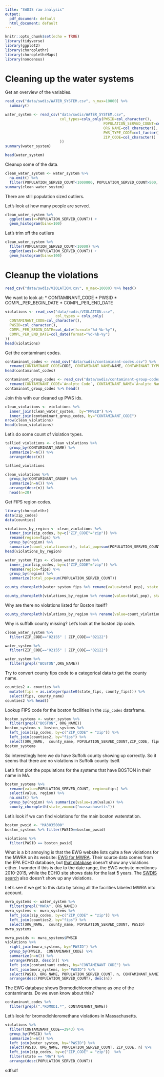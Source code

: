 ```yaml
---
title: "SWDIS raw analysis"
output:
  pdf_document: default
  html_document: default
---
```


```r
knitr::opts_chunk$set(echo = TRUE)
library(tidyverse)
library(ggplot2)
library(choroplethr)
library(choroplethrMaps)
library(noncensus)
```

# Cleaning up the water systems

Get an overview of the variables.

```r
read_csv("data/swdis/WATER_SYSTEM.csv", n_max=10000) %>%
  summary()
```

```r
water_system <- read_csv("data/swdis/WATER_SYSTEM.csv", 
                         col_types=cols_only(PWSID=col_character(),
                                             POPULATION_SERVED_COUNT=col_integer(),
                                             ORG_NAME=col_character(),
                                             PWS_TYPE_CODE=col_factor(),
                                             ZIP_CODE=col_character()
                         ))
summary(water_system)

head(water_system)
```

Cleanup some of the data.

```r
clean_water_system <- water_system %>%
  na.omit() %>%
  filter(POPULATION_SERVED_COUNT<1000000, POPULATION_SERVED_COUNT>500, PWS_TYPE_CODE=="CWS")
summary(clean_water_system)
```

There are still population sized outliers.

Let's look at how many people are served.

```r
clean_water_system %>% 
  ggplot(aes(x=POPULATION_SERVED_COUNT)) +
  geom_histogram(bins=100)
```

Let's trim off the outliers
```r
clean_water_system %>% 
  filter(POPULATION_SERVED_COUNT<10000) %>%
  ggplot(aes(x=POPULATION_SERVED_COUNT)) +
  geom_histogram(bins=100)
```

# Cleanup the violations

```r
read_csv("data/swdis/VIOLATION.csv", n_max=10000) %>% head()
```

We want to look at:
* CONTAMINANT_CODE
* PWSID
* COMPL_PER_BEGIN_DATE
* COMPL_PER_END_DATE

```r
violations <- read_csv("data/swdis/VIOLATION.csv",
                       col_types = cols_only(
  CONTAMINANT_CODE=col_character(),
  PWSID=col_character(),
  COMPL_PER_BEGIN_DATE=col_date(format="%d-%b-%y"),
  COMPL_PER_END_DATE=col_date(format="%d-%b-%y")
))
head(violations)
```

Get the contaminant codes.

```r
contaminant_codes <- read_csv("data/swdis/contaminant-codes.csv") %>%
  rename(CONTAMINANT_CODE=CODE, CONTAMINANT_NAME=NAME, CONTAMINANT_TYPE_CODE=TYPE_CODE)
head(contaminant_codes)

contaminant_group_codes <- read_csv("data/swdis/contaminant-group-codes.csv") %>%
  rename(CONTAMINANT_CODE=`Analyte Code`, CONTAMINANT_NAME=`Analyte Name`, CONTAMINANT_GROUP=`Group Name`, CONTAMINANT_GROUP_CODE=`Group Code`)
contaminant_group_codes %>% head()
```

Join this with our cleaned up PWS ids.

```r
clean_violations <- violations %>%
  inner_join(clean_water_system,  by="PWSID") %>%
  inner_join(contaminant_group_codes, by="CONTAMINANT_CODE")
nrow(clean_violations)
head(clean_violations)
```

Let's do some count of violation types.

```r
tallied_violations <- clean_violations %>%
  group_by(CONTAMINANT_NAME) %>%
  summarize(n=n()) %>%
  arrange(desc(n))

tallied_violations
```

```r
clean_violations %>%
  group_by(CONTAMINANT_GROUP) %>%
  summarize(n=n()) %>%
  arrange(desc(n)) %>%
  head(n=20)
```

Get FIPS region codes.

```r
library(choroplethr)
data(zip_codes)
data(counties)

violations_by_region <- clean_violations %>%
  inner_join(zip_codes, by=c("ZIP_CODE"="zip")) %>%
  rename(region=fips) %>%
  group_by(region) %>%
  summarize(count_violations=n(), total_pop=sum(POPULATION_SERVED_COUNT))
head(violations_by_region)
```

```r
water_system_fips <- clean_water_system %>%
  inner_join(zip_codes, by=c("ZIP_CODE"="zip")) %>%
  rename(region=fips) %>%
  group_by(region) %>%
  summarize(total_pop=sum(POPULATION_SERVED_COUNT))

county_choropleth(water_system_fips %>% rename(value=total_pop), state_zoom=c("massachusetts"))
```

```r
county_choropleth(violations_by_region %>% rename(value=total_pop), state_zoom=c("massachusetts"))
```

Why are there no violations listed for Boston itself?


```r
county_choropleth(violations_by_region %>% rename(value=count_violations), state_zoom=c("massachusetts"))
```

Why is suffolk county missing? Let's look at the boston zip code.

```r
clean_water_system %>%
  filter(ZIP_CODE=="02155" | ZIP_CODE=="02122")

water_system %>%
  filter(ZIP_CODE=="02155" | ZIP_CODE=="02122")

water_system %>%
  filter(grepl("BOSTON",ORG_NAME))
```

Try to convert county fips code to a categorical data to get the county name.

```r
counties2 <- counties %>%
  mutate(fips = as.integer(paste0(state_fips, county_fips))) %>%
  select(fips, county_name)
counties2 %>% head()
```

Lookup FIPS code for the boston facilities in the `zip_codes` dataframe.

```r
boston_systems <- water_system %>%
  filter(grepl("BOSTON", ORG_NAME))
boston_systems <- boston_systems %>%
  left_join(zip_codes, by=c("ZIP_CODE" = "zip")) %>%
  left_join(counties2, by="fips") %>%
  select(ORG_NAME,  county_name, POPULATION_SERVED_COUNT,ZIP_CODE, fips, PWSID)
boston_systems
```

So interestingly here we do have Suffolk county showing up correctly. So it seems that there are no violations in Suffolk county itself.

Let's first plot the populations for the systems that have BOSTON in their name in MA.

```r
boston_systems %>%
  rename(value=POPULATION_SERVED_COUNT, region=fips) %>% 
  select(value, region) %>% 
  na.omit() %>%
  group_by(region) %>% summarize(value=sum(value)) %>%
  county_choropleth(state_zoom=c("massachusetts"))
```

Let's look if we can find violations for the main boston waterstation.

```r
boston_pwsid <- "MA3035000"
boston_systems %>% filter(PWSID==boston_pwsid)
```

```r
violations %>%
  filter(PWSID == boston_pwsid)
```

What is a bit annoying is that the EWG website lists quite a few violations for the MWRA on its website: [EWG for MWRA](https://www.ewg.org/tapwater/system.php?pws=MA3035000). Their source data comes from the EPA ECHO database, but [that database](https://echo.epa.gov/detailed-facility-report?fid=MA3035000&sys=SDWIS) doesn't show any violations either. I wonder if this is due to the date range, the EWG website mentiones 2010-2015, while the ECHO site shows data for the last 5 years. The [SWDIS search](https://ofmpub.epa.gov/enviro/sdw_report_v3.first_table?pws_id=MA3035000&state=MA&source=Surface%20water%20purchased&population=617594&sys_num=0) also doesn't show up any violations.

Let's see if we get to this data by taking all the facilities labeled MWRA into account.

```r
mwra_systems <- water_system %>%
  filter(grepl("MWRA", ORG_NAME))
mwra_systems <- mwra_systems %>%
  left_join(zip_codes, by=c("ZIP_CODE" = "zip")) %>%
  left_join(counties2, by="fips") %>%
  select(ORG_NAME,  county_name, POPULATION_SERVED_COUNT, PWSID)
mwra_systems
```

```r
mwra_pwsids <- mwra_systems$PWSID
violations %>%
  right_join(mwra_systems, by="PWSID") %>%
  group_by(PWSID,  CONTAMINANT_CODE) %>%
  summarize(n=n()) %>%
  arrange(PWSID, desc(n)) %>%
  left_join(contaminant_codes, by="CONTAMINANT_CODE") %>%
  left_join(mwra_systems, by="PWSID") %>%
  select(PWSID, ORG_NAME, POPULATION_SERVED_COUNT, n, CONTAMINANT_NAME) %>%
  arrange(desc(POPULATION_SERVED_COUNT), desc(n))
```

The EWG database shows Bromodichloromethane as one of the contaminants. Do we even know about this?

```r
contaminant_codes %>%
  filter(grepl(".*ROMODI.*", CONTAMINANT_NAME))
```

Let's look for bromodichloromethane violations in Massachusetts.

```r
violations %>%
  filter(CONTAMINANT_CODE==2943) %>%
  group_by(PWSID) %>%
  summarize(n=n()) %>% 
  left_join(water_system, by="PWSID") %>%
  select(PWSID, ORG_NAME, POPULATION_SERVED_COUNT, ZIP_CODE, n) %>%
  left_join(zip_codes, by=c("ZIP_CODE" = "zip"))  %>%
  filter(state == "MA") %>%
  arrange(desc(POPULATION_SERVED_COUNT))
```

sdfsdf

